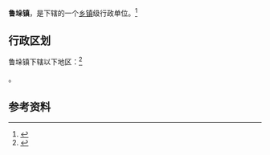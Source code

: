 {{中国乡级行政区|32/10/23/106/000}}

'''鲁垛镇'''，是{{PRC admin/fullname|32/10/23/106/000|3}}下辖的一个[[乡镇|乡镇]]级行政单位。<ref>{{PRC admin/ref sgc|{{PRC admin/parent|32/10/23/106/000}}}}</ref>

== 行政区划 ==

鲁垛镇下辖以下地区：<ref>{{PRC admin/ref sgc|32/10/23/106/000}}</ref>

{{PRC admin/children|32/10/23/106/000}}。

== 参考资料 ==

{{reflist}}

{{行政区划小作品}}
{{PRC admin/navcat|32/10/23/106/000}}